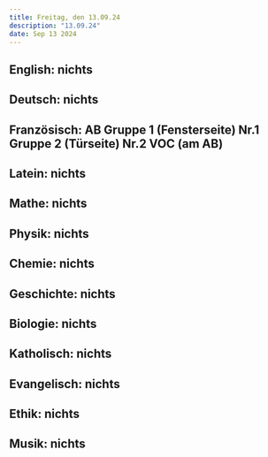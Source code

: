```yaml
---
title: Freitag, den 13.09.24
description: "13.09.24"
date: Sep 13 2024
---
```


## English: nichts
## Deutsch: nichts
## Französisch: AB Gruppe 1 (Fensterseite) Nr.1 Gruppe 2 (Türseite) Nr.2 VOC (am AB)
## Latein: nichts
## Mathe: nichts
## Physik: nichts
## Chemie: nichts
## Geschichte: nichts
## Biologie: nichts
## Katholisch: nichts
## Evangelisch: nichts
## Ethik: nichts
## Musik: nichts